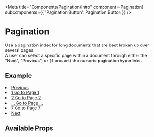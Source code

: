 

<Meta
  title="Components/Pagination/Intro"
  component={Pagination}
  subcomponents={{ 'Pagination.Button': Pagination.Button }}
/>

# Pagination

Use a pagination index for long documents that are best broken up over several pages. <br/>
A user can select a specific page within a document through either the "Next", "Previous", or (if present) the numeric pagination hyperlinks.

## Example

<Canvas>
  <Pagination>
    <li>
      <a href="#" rel="prev">
        Previous
      </a>
    </li>
    <li>
      <a href="#">
        1 <span class="wb-inv">Go to Page 1</span>
      </a>
    </li>
    <li>
      <a href="#">
        2 <span class="wb-inv">Go to Page 2</span>
      </a>
    </li>
    <li>
      <a href="#">
        ... <span class="wb-inv">Go to Page ...</span>
      </a>
    </li>
    <li>
      <a href="#">
        7 <span class="wb-inv">Go to Page 7</span>
      </a>
    </li>
    <li>
      <a href="#" rel="next">
        Next
      </a>
    </li>
  </Pagination>
</Canvas>

## Available Props

<ArgsTable />
